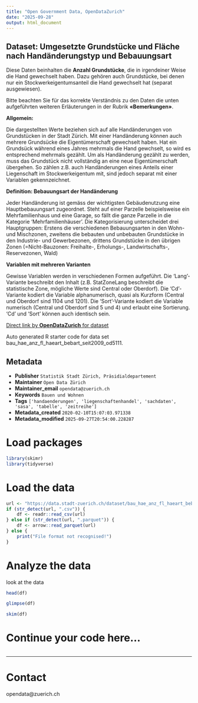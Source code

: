 ```yaml
---
title: "Open Government Data, OpenDataZurich"
date: "2025-09-28"
output: html_document
---
```


## Dataset: Umgesetzte Grundstücke und Fläche nach Handänderungstyp und Bebauungsart


Diese Daten beinhalten die **Anzahl Grundstücke**, die in irgendeiner Weise die Hand gewechselt haben. Dazu gehören auch Grundstücke, bei denen nur ein Stockwerkeigentumsanteil die Hand gewechselt hat (separat ausgewiesen).

Bitte beachten Sie für das korrekte Verständnis zu den Daten die unten aufgeführten weiteren Erläuterungen in der Rubrik **«Bemerkungen»**.




**Allgemein:**

 Die dargestellten Werte beziehen sich auf alle Handänderungen von Grundstücken in der Stadt Zürich. Mit einer Handänderung können auch mehrere Grundsücke die Eigentümerschaft gewechselt haben. Hat ein Grundsück während eines Jahres mehrmals die Hand gewchselt, so wird es entsprechend mehrmals gezählt. Um als Handänderung gezählt zu werden, muss das Grundstück nicht vollständig an eine neue Eigentümerschaft übergehen. So zählen z.B. auch Handänderungen eines Anteils einer Liegenschaft im Stockwerkeigentum mit, sind jedoch separat mit einer Variablen gekennzeichnet.
 

[]()

**Definition: Bebauungsart der Handänderung**

 Jeder Handänderung ist gemäss der wichtigsten Gebäudenutzung eine Hauptbebauungsart zugeordnet. Steht auf einer Parzelle beispielsweise ein Mehrfamilienhaus und eine Garage, so fällt die ganze Parzelle in die Kategorie 'Mehrfamilienhäuser'. Die Kategorisierung unterscheidet drei Hauptgruppen: Erstens die verschiedenen Bebauungsarten in den Wohn- und Mischzonen, zweitens die bebauten und unbebauten Grundstücke in den Industrie- und Gewerbezonen, drittens Grundstücke in den übrigen Zonen (=Nicht-Bauzonen: Freihalte-, Erholungs-, Landwirtschafts-, Reservezonen, Wald)



[]()

**Variablen mit mehreren Varianten**


Gewisse Variablen werden in verschiedenen Formen aufgeführt. Die 'Lang'-Variante beschreibt den Inhalt (z.B. StatZoneLang beschreibt die statistische Zone, mögliche Werte sind Central oder Oberdorf). Die 'Cd'-Variante kodiert die Variable alphanumerisch, quasi als Kurzform (Central und Oberdorf sind 1104 und 1201). Die 'Sort'-Variante kodiert die Variable numerisch (Central und Oberdorf sind 5 und 4) und erlaubt eine Sortierung. 'Cd' und 'Sort' können auch identisch sein.


[]()



[Direct link by **OpenDataZurich** for dataset](https://data.stadt-zuerich.ch/dataset/bau_hae_anz_fl_haeart_bebart_seit2009_od5111)

Auto generated R starter code for data set bau_hae_anz_fl_haeart_bebart_seit2009_od5111.

## Metadata

- **Publisher** `Statistik Stadt Zürich, Präsidialdepartement`
- **Maintainer** `Open Data Zürich`
- **Maintainer_email** `opendata@zuerich.ch`
- **Keywords** `Bauen und Wohnen`
- **Tags** `['handaenderungen', 'liegenschaftenhandel', 'sachdaten', 'sasa', 'tabelle', 'zeitreihe']`
- **Metadata_created** `2020-02-10T15:07:03.971338`
- **Metadata_modified** `2025-09-27T20:54:00.228287`


# Load packages

```r
library(skimr)
library(tidyverse)
```

# Load the data

```r
url <- "https://data.stadt-zuerich.ch/dataset/bau_hae_anz_fl_haeart_bebart_seit2009_od5111/download/BAU511OD5111.csv"
if (str_detect(url, ".csv")) {
    df <- readr::read_csv(url)
} else if (str_detect(url, ".parquet")) {
    df <- arrow::read_parquet(url)
} else {
    print("File format not recognised!")
}
```

# Analyze the data

look at the data
```r
head(df)
```

```r
glimpse(df)
```

```r
skim(df)
```

# Continue your code here...

```r

```

------------------------------------------------------------------------

# Contact

opendata@zuerich.ch

